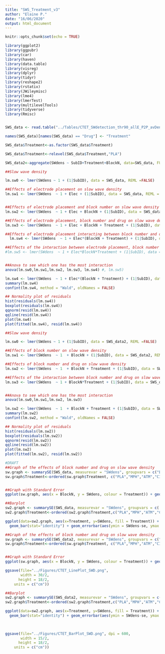 ```yaml
---
title: "SWS_Treatment_v3"
author: "Elaine P."
date: "16/06/2020"
output: html_document
---
```


```r
knitr::opts_chunk$set(echo = TRUE)
```

```r
library(ggplot2)
library(ggpubr)
library(car)
library(haven)
library(data.table)
library(visreg)
library(dplyr)
library(tidyr)
library(reshape2)
library(rstatix)
library(JWileymisc)
library(lme4)
library(lmerTest)
library(multilevelTools)
library(tidyverse)
library(Rmisc)


SWS_data <- read.table("../Tables/CTET_SWdetection_thr90_allE_P2P_avDens_behav_vec_full_v3.txt", header = TRUE, sep = ",", stringsAsFactors = FALSE)

names(SWS_data)[names(SWS_data) == "Drug"] <- "Treatment"

SWS_data$Treatment<-as.factor(SWS_data$Treatment)

SWS_data$Treatment<-relevel(SWS_data$Treatment,"PLA")

SWS_data2<-aggregate(SWdens ~ SubID+Treatment+BlockN, data=SWS_data, FUN=mean)
```


```r

##Slow wave density 

lm.sw0 <- lmer(SWdens ~ 1 + (1|SubID), data = SWS_data, REML =FALSE)

##Effects of electrode placement on slow wave density
lm.sw1 <- lmer(SWdens  ~ 1 + Elec + (1|SubID), data = SWS_data, REML = FALSE)


##Effects of electrode placement and block number on slow wave density
lm.sw2 <- lmer(SWdens  ~ 1 + Elec + BlockN + (1|SubID), data = SWS_data, REML = FALSE)

##Effects of electrode placement, block number and drug on slow wave density
lm.sw3 <- lmer(SWdens  ~ 1 + Elec + BlockN + Treatment + (1|SubID), data = SWS_data, REML = FALSE)

##Effects of electrode placement interacting between block number and drug on slow wave density
  lm.sw4 <- lmer(SWdens  ~ 1 + Elec*(BlockN + Treatment) + (1|SubID), data = SWS_data, REML = FALSE)

##Effects of the interaction between electrode placement, block number and drug on slow wave density
#lm.sw5 <- lmer(SWdens  ~ 1 + Elec*BlockN*Treatment + (1|SubID), data = SWS_data, REML = FALSE)


##Anova to see which one has the most interaction
anova(lm.sw0,lm.sw1,lm.sw2, lm.sw3, lm.sw4) #, lm.sw5)

lm.sw4 <- lmer(SWdens  ~ 1 + Elec*(BlockN + Treatment) + (1|SubID), data = SWS_data, REML = TRUE)
summary(lm.sw4)
confint(lm.sw4, method = "Wald", oldNames = FALSE)

## Normality plot of residuals 
hist(residuals(lm.sw4))
boxplot(residuals(lm.sw4))
qqnorm(resid(lm.sw4))
qqline(resid(lm.sw4))
plot(lm.sw4)
plot(fitted(lm.sw4), resid(lm.sw4)) 

```

```r
##Slow wave density 

lm.sw0 <- lmer(SWdens ~ 1 + (1|SubID), data = SWS_data2, REML =FALSE)

##Effects of block number on slow wave density
lm.sw1 <- lmer(SWdens  ~ 1  + BlockN + (1|SubID), data = SWS_data2, REML = FALSE)

##Effects of block number and drug on slow wave density
lm.sw2 <- lmer(SWdens  ~ 1  + BlockN + Treatment + (1|SubID), data = SWS_data2, REML = FALSE)

##Effects of the interaction between block number and drug on slow wave density
lm.sw3 <- lmer(SWdens  ~ 1 + BlockN*Treatment + (1|SubID), data = SWS_data2, REML = FALSE)


##Anova to see which one has the most interaction
anova(lm.sw0,lm.sw1,lm.sw2, lm.sw3)

lm.sw2 <- lmer(SWdens  ~ 1  + BlockN + Treatment + (1|SubID), data = SWS_data2, REML = TRUE)
summary(lm.sw2)
confint(lm.sw2, method = "Wald", oldNames = FALSE)

## Normality plot of residuals 
hist(residuals(lm.sw2))
boxplot(residuals(lm.sw2))
qqnorm(resid(lm.sw2))
qqline(resid(lm.sw2))
plot(lm.sw2)
plot(fitted(lm.sw2), resid(lm.sw2))

```

```r
#DRAFT 
##Graph of the effects of block number and drug on slow wave density
sw.graph <- summarySE(SWS_data, measurevar = "SWdens", groupvars = c("BlockN", "Treatment"))
sw.graph$Treatment<-ordered(sw.graph$Treatment, c("PLA","MPH","ATM","CIT"))


##Graph with Standard Error 
ggplot(sw.graph, aes(x = BlockN, y = SWdens, colour = Treatment)) + geom_point() + geom_line() +  ggtitle("Mean Slow Wave Density According To Block Number and Treatment") + ylab("Mean Slow Wave Density") + xlab("Block Number")+ geom_ribbon(aes(ymin = SWdens-se, ymax = SWdens+se, fill = Treatment), alpha = .35, linetype = 0) + scale_fill_manual(values = c("#666666", "#d95f02", "#7570b3", "#1b9e77")) + scale_colour_manual(values = c("#666666", "#d95f02", "#7570b3", "#1b9e77")) + scale_x_continuous(breaks = c(1:10))

##Barplot 
sw2.graph <- summarySE(SWS_data, measurevar = "SWdens", groupvars = c( "Treatment"))
sw2.graph$Treatment<-ordered(sw2.graph$Treatment,c("PLA","MPH","ATM","CIT"))

ggplot(data=sw2.graph, aes(x=Treatment, y=SWdens, fill = Treatment)) +
  geom_bar(stat="identity") + geom_errorbar(aes(ymin = SWdens-se, ymax = SWdens+se), width = .5, size = .6) + scale_fill_discrete( name = "Treatment", breaks = c("PLA", "MPH", "ATM", "CIT"), labels = c("Placebo", "Methylphenidate", "Atomoxetine", "Citalopram")) + ylab("Mean Slow Wave Density")+ scale_fill_manual(values = c("#666666", "#d95f02", "#7570b3", "#1b9e77")) + coord_cartesian(ylim =c(4, 5)) + ggtitle("Mean Slow Wave Density For Each Treatment")
```

```r
##Graph of the effects of block number and drug on slow wave density
sw.graph <- summarySE(SWS_data2, measurevar = "SWdens", groupvars = c("BlockN", "Treatment"))
sw.graph$Treatment<-ordered(sw.graph$Treatment, c("PLA","MPH","ATM","CIT"))


##Graph with Standard Error 
ggplot(sw.graph, aes(x = BlockN, y = SWdens, colour = Treatment)) + geom_point() + geom_line() + xlab("Block Number")+ geom_ribbon(aes(ymin = SWdens-se, ymax = SWdens+se, fill = Treatment), alpha = .35, linetype = 0) + scale_fill_manual(values = c("#666666", "#d95f02", "#7570b3", "#1b9e77")) + scale_colour_manual(values = c("#666666", "#d95f02", "#7570b3", "#1b9e77")) + scale_x_continuous(breaks = c(1:10))+ scale_y_continuous(labels = scales::number_format(accuracy = .01)) + theme_classic() +theme(panel.border = element_blank(), legend.position = "none",axis.title=element_text(size=14),axis.text=element_text(size=14), axis.title.y = element_blank()) 

ggsave(file="../Figures/CTET_LinePlot_SWD.png", 
       width = 30/2,
      height = 18/2,
    units = c("cm"))

##Barplot 
sw2.graph <- summarySE(SWS_data2, measurevar = "SWdens", groupvars = c( "Treatment"))
sw2.graph$Treatment<-ordered(sw2.graph$Treatment,c("PLA","MPH","ATM","CIT"))

ggplot(data=sw2.graph, aes(x=Treatment, y=SWdens, fill = Treatment)) +
  geom_bar(stat="identity") + geom_errorbar(aes(ymin = SWdens-se, ymax = SWdens+se), width = .5, size = .6) + scale_fill_discrete( name = "Treatment", breaks = c("PLA", "MPH", "ATM", "CIT"), labels = c("Placebo", "Methylphenidate", "Atomoxetine", "Citalopram")) + ylab("Mean Slow Wave Density")+ scale_fill_manual(values = c("#666666", "#d95f02", "#7570b3", "#1b9e77")) + coord_cartesian(ylim =c(3.25, 5.5)) + scale_y_continuous(labels = scales::number_format(accuracy = .01)) + theme_classic()+theme(legend.position = "none",axis.title=element_text(size=14),axis.text=element_text(size=14), axis.title.x = element_blank())

 
  
ggsave(file="../Figures/CTET_BarPlot_SWD.png", dpi = 600, 
       width = 15/2,
      height = 18/2,
    units = c("cm"))
```
